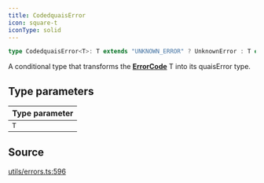 ```yaml
---
title: CodedquaisError
icon: square-t
iconType: solid
---
```


```ts
type CodedquaisError<T>: T extends "UNKNOWN_ERROR" ? UnknownError : T extends "NOT_IMPLEMENTED" ? NotImplementedError : T extends "UNSUPPORTED_OPERATION" ? UnsupportedOperationError : T extends "NETWORK_ERROR" ? NetworkError : T extends "SERVER_ERROR" ? ServerError : T extends "TIMEOUT" ? TimeoutError : T extends "BAD_DATA" ? BadDataError : T extends "CANCELLED" ? CancelledError : T extends "BUFFER_OVERRUN" ? BufferOverrunError : T extends "NUMERIC_FAULT" ? NumericFaultError : ... extends ... ? ... : ...;
```

A conditional type that transforms the [**ErrorCode**](/sdk/content/type-aliases/ErrorCode) T into its quaisError type.

## Type parameters

| Type parameter |
| :------ |
| `T` |

## Source

[utils/errors.ts:596](https://github.com/dominant-strategies/quais.js/blob/efab3247fa7ea8c0c680c58d030bd569a590a580/src/utils/errors.ts#L596)
